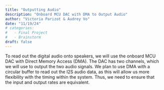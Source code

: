 ```yaml
---
title: "Outputting Audio"
description: "Onboard MCU DAC with DMA to Output Audio"
author: "Victoria Parizot & Audrey Vo"
date: "11/19/24"
# categories:
#   - Final Project
#   - Brainstorm
draft: false
---
```


To read out the digital audio onto speakers, we will use the onboard MCU DAC with Direct Memory Access (DMA). The DAC has two channels, which we will use to output the two audio signals. We plan to use DMA with a circular buffer to read out the I2S audio data, as this will allow us more flexibility with the timing within the system. Thus, we need to ensure that the input and output rates are equivalent. 
